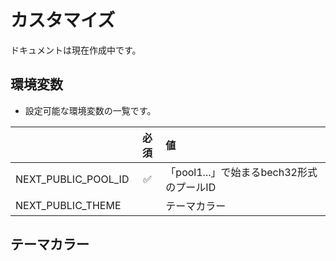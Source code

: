 
# カスタマイズ

<Callout type="warning" emoji="⚠️">
  ドキュメントは現在作成中です。
</Callout>

## 環境変数
- 設定可能な環境変数の一覧です。

|    | 必須 | 値 |
| :----- | :----: | :---- |
| NEXT_PUBLIC_POOL_ID |  ✅ | 「pool1...」で始まるbech32形式のプールID |
| NEXT_PUBLIC_THEME |  | テーマカラー |

## テーマカラー

<Box />